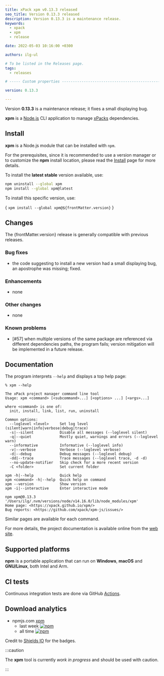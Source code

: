 ```yaml
---
title: xPack xpm v0.13.3 released
seo_title: Version 0.13.3 released
description: Version 0.13.3 is a maintenance release.
keywords:
  - xpack
  - xpm
  - release

date: 2022-05-03 10:16:00 +0300

authors: ilg-ul

# To be listed in the Releases page.
tags:
  - releases

# ----- Custom properties -----------------------------------------------------

version: 0.13.3

---
```



Version **0.13.3** is a maintenance release; it fixes a small displaying bug.

<!-- truncate -->

<PageMetadata title={frontMatter.seo_title} />

**xpm** is a
[Node.js](https://nodejs.org/en/) CLI
application to manage
[xPacks](https://xpack.github.io/intro/#but-what-are-xpacks) dependencies.

## Install

**xpm** is a Node.js module that can be installed with `npm`.

For the prerequisites, since it is recommended
to use a version manager or to customize the **npm** install location,
please read the
[Install](/docs/install/) page for more details.

To install the **latest stable** version available, use:

```sh
npm uninstall --global xpm
npm install --global xpm@latest
```

To install this specific version, use:

<CodeBlock language="sh"> {
`xpm install --global xpm@${frontMatter.version}`
} </CodeBlock>

## Changes

The {frontMatter.version} release
is generally compatible with previous releases.

### Bug fixes

- the code suggesting to install a new version had a small displaying bug,
  an apostrophe was missing; fixed.

### Enhancements

- none

### Other changes

- none

### Known problems

- [#57] when multiple versions of the same package are referenced
  via different dependencies paths, the program fails; version
  mitigation will be implemented in a future release.

## Documentation

The program interprets `--help` and displays a top help page:

```console
% xpm --help

The xPack project manager command line tool
Usage: xpm <command> [<subcommand>...] [<options> ...] [<args>...]

where <command> is one of:
  init, install, link, list, run, uninstall

Common options:
  --loglevel <level>     Set log level (silent|warn|info|verbose|debug|trace)
  -s|--silent            Disable all messages (--loglevel silent)
  -q|--quiet             Mostly quiet, warnings and errors (--loglevel warn)
  --informative          Informative (--loglevel info)
  -v|--verbose           Verbose (--loglevel verbose)
  -d|--debug             Debug messages (--loglevel debug)
  -dd|--trace            Trace messages (--loglevel trace, -d -d)
  --no-update-notifier   Skip check for a more recent version
  -C <folder>            Set current folder

xpm -h|--help            Quick help
xpm <command> -h|--help  Quick help on command
xpm --version            Show version
xpm -i|--interactive     Enter interactive mode

npm xpm@0.13.3 '/Users/ilg/.nvm/versions/node/v14.16.0/lib/node_modules/xpm'
Home page: <https://xpack.github.io/xpm/>
Bug reports: <https://github.com/xpack/xpm-js/issues/>
```

Similar pages are available for each command.

For more details, the project documentation is available online from the
[web site](/).

## Supported platforms

**npm** is a portable application that can run on
**Windows**, **macOS** and **GNU/Linux**, both Intel and Arm.

## CI tests

Continuous integration tests are done via GitHub
[Actions](https://github.com/xpack/xpm-js/actions/).

## Download analytics

- npmjs.com [xpm](https://www.npmjs.com/package/xpm)
  - last week [![npm](https://img.shields.io/npm/dw/xpm.svg)](https://www.npmjs.com/package/xpm/)
  - all time [![npm](https://img.shields.io/npm/dt/xpm.svg)](https://www.npmjs.com/package/xpm/)

Credit to [Shields IO](https://shields.io) for the badges.

:::caution

The **xpm** tool is currently _work in progress_ and should be used with caution.

:::
